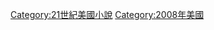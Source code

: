 {{Year by category
|m=2
|c=0
|d=0
|y=8
|cat=美國小說
|sortkey=小說
|parent=
|subcat=2008年小說
}}

[[Category:21世紀美國小說|Category:21世紀美國小說]]
[[Category:2008年美國|Category:2008年美國]]